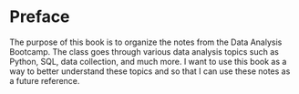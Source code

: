 # Preface {.unnumbered}

The purpose of this book is to organize the notes from the Data Analysis Bootcamp. The class goes through various data analysis topics such as Python, SQL, data collection, and much more. I want to use this book as a way to better understand these topics and so that I can use these notes as a future reference.
